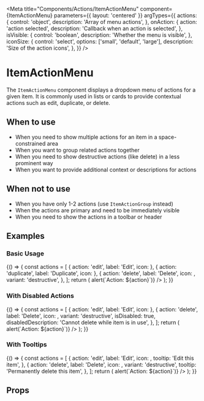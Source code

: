 
<Meta
  title="Components/Actions/ItemActionMenu"
  component={ItemActionMenu}
  parameters={{ layout: 'centered' }}
  argTypes={{
    actions: {
      control: 'object',
      description: 'Array of menu actions',
    },
    onAction: {
      action: 'action selected',
      description: 'Callback when an action is selected',
    },
    isVisible: {
      control: 'boolean',
      description: 'Whether the menu is visible',
    },
    iconSize: {
      control: 'select',
      options: ['small', 'default', 'large'],
      description: 'Size of the action icons',
    },
  }}
/>

# ItemActionMenu

The `ItemActionMenu` component displays a dropdown menu of actions for a given item. It is commonly used in lists or cards to provide contextual actions such as edit, duplicate, or delete.

## When to use

- When you need to show multiple actions for an item in a space-constrained area
- When you want to group related actions together
- When you need to show destructive actions (like delete) in a less prominent way
- When you want to provide additional context or descriptions for actions

## When not to use

- When you have only 1-2 actions (use `ItemActionGroup` instead)
- When the actions are primary and need to be immediately visible
- When you need to show the actions in a toolbar or header

## Examples

### Basic Usage

<Story name="Basic">
  {() => {
    const actions = [
      { action: 'edit', label: 'Edit', icon: <Icon glyph="Edit" /> },
      { action: 'duplicate', label: 'Duplicate', icon: <Icon glyph="Copy" /> },
      {
        action: 'delete',
        label: 'Delete',
        icon: <Icon glyph="Trash" />,
        variant: 'destructive',
      },
    ];
    return (
      <ItemActionMenu
        actions={actions}
        onAction={(action) => alert(`Action: ${action}`)}
      />
    );
  }}
</Story>

### With Disabled Actions

<Story name="WithDisabledActions">
  {() => {
    const actions = [
      { action: 'edit', label: 'Edit', icon: <Icon glyph="Edit" /> },
      {
        action: 'delete',
        label: 'Delete',
        icon: <Icon glyph="Trash" />,
        variant: 'destructive',
        isDisabled: true,
        disabledDescription: 'Cannot delete while item is in use',
      },
    ];
    return (
      <ItemActionMenu
        actions={actions}
        onAction={(action) => alert(`Action: ${action}`)}
      />
    );
  }}
</Story>

### With Tooltips

<Story name="WithTooltips">
  {() => {
    const actions = [
      {
        action: 'edit',
        label: 'Edit',
        icon: <Icon glyph="Edit" />,
        tooltip: 'Edit this item',
      },
      {
        action: 'delete',
        label: 'Delete',
        icon: <Icon glyph="Trash" />,
        variant: 'destructive',
        tooltip: 'Permanently delete this item',
      },
    ];
    return (
      <ItemActionMenu
        actions={actions}
        onAction={(action) => alert(`Action: ${action}`)}
      />
    );
  }}
</Story>

## Props

<Controls />
